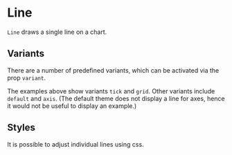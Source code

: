 
# Line

<Meta of={LineStories} />

`Line` draws a single line on a chart.

<ArgTypes of={LineStories} />

## Variants

There are a number of predefined variants, which can be activated via the prop `variant`.

<Canvas of={LineStories.Tick} />
<Canvas of={LineStories.Grid} />

The examples above show variants `tick` and `grid`. Other variants include `default` and `axis`.
(The default theme does not display a line for axes, hence it would not be useful to display an example.)

## Styles

It is possible to adjust individual lines using css.

<Canvas of={LineStories.Color} />
<Canvas of={LineStories.Dasharray} />
